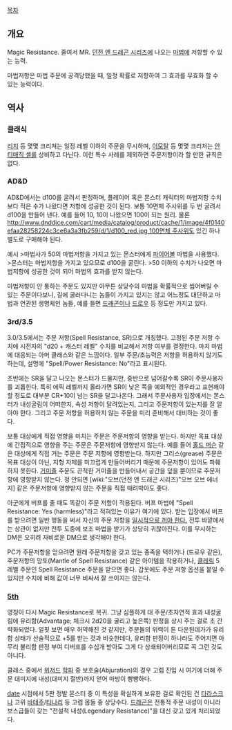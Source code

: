 [[목차]]

== 개요 ==
Magic Resistance. 줄여서 MR. [[던전 앤 드래곤 시리즈]]에 나오는 [[마법]]에 저항할 수 있는 능력.

마법저항은 마법 주문에 공격당했을 때, 일정 확률로 저항하여 그 효과를 무효화 할 수 있는 능력이다.

== 역사 ==
=== 클래식 ===
[[리치(언데드)|리치]] 등 몇몇 크리쳐는 일정 레벨 이하의 주문을 무시하며, [[이모탈]] 등 몇몇 크리처는 [[안티매직 필드|안티매직 셸]]를 상비하고 다닌다. 이런 특수 사례를 제외하면 주문저항이라 할 만한 규칙은 없다.

=== AD&D ===
AD&D에서는 d100를 굴려서 판정하며, 플레이어 혹은 몬스터 캐릭터의 마법저항 수치보다 적은 수가 나왔다면 저항에 성공한 것이 된다. 보통 10면체 주사위를 두 번 굴려서 d100을 만들어 낸다. 예를 들어 10, 10이 나왔으면 100이 되는 원리. 물론 [[http://www.dnddice.com/cart/media/catalog/product/cache/1/image/4f0140efaa28258224c3ce6a3a3fb259/d/1/d100_red.jpg 100면체 주사위]]도 있긴 하나 별도로 구매해야 된다.

예시
>마법사가 50의 마법저항을 가지고 있는 몬스터에게 [[파이어볼(던전 앤 드래곤 시리즈)|파이어볼]] 마법을 사용했다.
>몬스터는 마법저항을 가지고 있으므로 d100을 굴린다.
>50 이하의 수치가 나오면 마법저항에 성공한 것이 되어 마법의 효과를 받지 않는다.

마법저항이 안 통하는 주문도 있지만 아무튼 상당수의 마법을 확률적으로 씹어버릴 수 있는 주문이다보니, 길에 굴러다니는 놈들이 가지고 있지는 않고 어느정도 대단하고 마법과 연관된 생명체인 놈들, 예를 들면 [[드래곤(던전 앤 드래곤 시리즈)|드래곤]]이나 [[드로우]] 등 정도만 가지고 있다. 

=== 3rd/3.5 ===
3.0/3.5에서는 주문 저항(Spell Resistance, SR)으로 개칭했다. 고정된 주문 저항 수치에 시전자의 "d20 + 캐스터 레벨" 수치를 비교해서 저항 여부를 결정한다. 마치 마법에 대응되는 아머 클래스와 같은 느낌이다. 일부 주문/초능력은 저항을 허용하지 않기도 하는데, 설명에 "Spell/Power Resistance: No"라고 표시된다.

초반에는 SR을 달고 나오는 몬스터가 드물지만, 중반으로 넘어갈수록 SR이 주문사용자를 괴롭힌다. 특히 에픽 레벨까지 올라가면 SR이 낮은 쪽을 예외적인 경우라고 표현해야할 정도로 대부분 CR+10이 넘는 SR을 달고나온다. 그래서 주문사용자 입장에서는 몬스터가 내성굴림이 어떠한지, 속성 저항이 달려있는지, 그리고 주문저항이 있는지를 잘 알아야 한다. 그리고 주문 저항을 허용하지 않는 주문을 미리 준비해서 대비하는 것이 좋다.

보통 대상에게 직접 영향을 미치는 주문은 주문저항의 영향을 받는다. 하지만 목표 대상에 간접적으로 영향을 주는 주문은 주문저항에 영향받지 않는다.
예를 들어 [[홀드 퍼슨]] 같은 대상에게 직접 거는 주문은 주문 저항에 영향받는다. 하지만 그리스(grease) 주문은 목표 대상이 아닌, 지형 자체를 미끄럽게 만들어버리기 때문에 주문저항이 있어도 파훼하지 못한다. [[거미줄]] 주문도 끈적한 거미줄을 만들어내서 공간을 덮을 뿐이므로 주문저항에 영향받지 않는다. 정 안되면 [wiki:"오브(던전 앤 드래곤 시리즈)"오브 오브 에너지] 같은 주문저항에 영향받지 않는 주문을 직접 때려박아도 좋다.

아군에게 버프를 줄 때도 똑같이 주문 저항이 적용된다. 버프 마법에 "Spell Resistance: Yes (harmless)"라고 적혀있는 이유가 여기에 있다. 받는 입장에서 버프를 받으려면 일반 행동을 써서 자신의 주문 저항을 [http://www.d20srd.org/srd/magicOverview/spellDescriptions.htm#spellResistance 일시적으로 꺼야 한다.] 전투 바깥에서는 상관이 없지만 전투 도중에 보조 마법을 받기가 상당히 귀찮아진다. 이를 무시하는 DM은 오히려 자비로운 DM으로 생각해야 한다.

PC가 주문저항을 얻으려면 원래 주문저항을 갖고 있는 종족을 택하거나 (드로우 같은), 주문저항의 망토(Mantle of Spell Resistance) 같은 아이템을 착용하거나, [[클레릭]] 5레벨 주문인 Spell Resistance 주문을 받으면 좋다. 갑옷에도 주문 저항 옵션을 붙일 수 있지만 수치에 비해 값이 너무 비싸서 잘 쓰이지는 않는다.

=== [[Dungeons & Dragons 5th|5th]] ===
영칭이 다시 Magic Resistance로 복귀. 그냥 심플하게 대 주문/초자연적 효과 내성굴림에 유리함(Advantage; 체크시 2d20을 굴리고 높은쪽) 판정을 상시 주는 걸로 초 간략화되었다. 얼핏 보면 매우 허약해진 것 같지만, 주문들의 위력이 톤 다운된데가가 유리함 상태가 산술적으로 +5를 받는 것과 비슷한데다, 유리함 판정이 하나라도 주어지면 아무리 불리함 판정 부여 디버프를 수십개 받아도 그게 다 상쇄되어버리므로 꼭 그런 것도 아니다.

클래스 중에서 [[위저드(던전 앤 드래곤 시리즈)|위저드]] [[스페셜리스트 위저드|학파]] 중 보호술(Abjuration)의 경우 고렙 진입 시 여기에 더해 주문 대미지에 내성(대미지 절반)까지 얻어 마방이 빵빵하다.

[[date]] 시점에서 5판 정발 몬스터 중 이 특성을 확실하게 보유한 걸로 확인된 건 [[타라스크]]나 고위 [[바테주]]/[[타나리]] 등 고렙 몹들 중 상당수다. [[드래곤(던전 앤 드래곤 시리즈)|드래곤]]은 전통적 주문 내성이 아니라 보스급들이 갖는 "전설적 내성(Legendary Resistance)"을 대신 갖고 있게 처리되었다.
